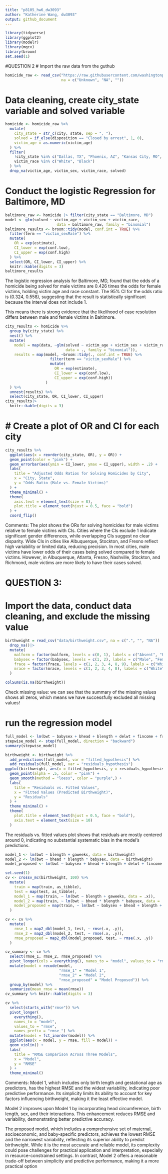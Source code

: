 ```yaml
---
title: "p8105_hw6_dw3093"
author: "Katherine Wang, dw3093"
output: github_document
---
```


```r
library(tidyverse)
library(ggplot2)
library(modelr)
library(mgcv)
library(broom)
set.seed(1)
```

#QUESTION 2
# Import the raw data from the guthub
```r
homicide_raw <- read_csv("https://raw.githubusercontent.com/washingtonpost/data-homicides/refs/heads/master/homicide-data.csv",
                         na = c("Unknown", "NA", ""))
```
# Data cleaning, create city_state variable and solved variable
```r
homicide <- homicide_raw %>%
  mutate(
    city_state = str_c(city, state, sep = ", "), 
    solved = if_else(disposition == "Closed by arrest", 1, 0),
    victim_age = as.numeric(victim_age)
  ) %>%
  filter(
    !city_state %in% c("Dallas, TX", "Phoenix, AZ", "Kansas City, MO", "Tulsa, AL"),
    victim_race %in% c("White", "Black")
  ) %>%
  drop_na(victim_age, victim_sex, victim_race, solved) 
```

#  Conduct the logistic Regression for Baltimore, MD
```r
baltimore_raw <- homicide |> filter(city_state == "Baltimore, MD")
model <- glm(solved ~ victim_age + victim_sex + victim_race,
                       data = baltimore_raw, family = "binomial")
baltimore_results <- broom::tidy(model, conf.int = TRUE) %>%
  filter(term == "victim_sexMale") %>%
  mutate(
    OR = exp(estimate),     
    CI_lower = exp(conf.low), 
    CI_upper = exp(conf.high)
  ) %>%
  select(OR, CI_lower, CI_upper) %>%
  knitr::kable(digits = 3)
baltimore_results
```
The logistic regression analysis for Baltimore, MD, found that the odds of a homicide being solved for male victims are 0.426 times the odds for female victims, holding victim age and race constant. The 95% CI for the odds ratio is (0.324, 0.558), suggesting that the result is statistically significant because the interval does not include 1.

This means there is strong evidence that the likelihood of case resolution differs between male and female victims in Baltimore.

```r
city_results <- homicide %>%
  group_by(city_state) %>%
  nest() %>%
  mutate(
    model = map(data, ~glm(solved ~ victim_age + victim_sex + victim_race, 
                           data = ., family = "binomial")),
    results = map(model, ~broom::tidy(., conf.int = TRUE) %>%
                    filter(term == "victim_sexMale") %>%
                    mutate(
                      OR = exp(estimate), 
                      CI_lower = exp(conf.low), 
                      CI_upper = exp(conf.high))
                  )
  ) %>%
  unnest(results) %>%
  select(city_state, OR, CI_lower, CI_upper)  
city_results|>
  knitr::kable(digits = 3)
```
# # Create a plot of OR and CI for each city
```r
city_results %>%
  ggplot(aes(x = reorder(city_state, OR), y = OR)) +
  geom_point(color = "pink") +
  geom_errorbar(aes(ymin = CI_lower, ymax = CI_upper), width = .2) + 
  labs(
    title = "Adjusted Odds Ratios for Solving Homicides by City",
    x = "City, State",
    y = "Odds Ratio (Male vs. Female Victims)"
  ) +
  theme_minimal() +
  theme(
    axis.text = element_text(size = 8),
    plot.title = element_text(hjust = 0.5, face = "bold")
  ) +
  coord_flip()
```

Comments: The plot shows the ORs for solving homicides for male victims relative to female victims with CIs. Cities where the CIs exclude 1 indicate significant gender differences, while overlapping CIs suggest no clear disparity. Wide CIs in cities like Albuquerque, Stockton, and Fresno reflect high variability or limited data, reducing precision. In most cities, male victims have lower odds of their cases being solved compared to female victims. However, in Albuquerque, Atlanta, Fresno, Nashville, Stockton, and Richmond, male victims are more likely to have their cases solved.

# QUESTION 3:
# Import the data, conduct data cleaning, and exclude the missing value
```r
birthweight = read_csv("data/birthweight.csv", na = c(".", "", "NA")) |>
  drop_na()|>
  mutate(
    malform = factor(malform, levels = c(0, 1), labels = c("Absent", "Present")),
    babysex = factor(babysex, levels = c(1, 2), labels = c("Male", "Female")),
    frace = factor(frace, levels = c(1, 2, 3, 4, 8, 9), labels = c("White", "Black", "Asian", "Puerto Rican", "Other", "Unknown")),
    mrace = factor(mrace, levels = c(1, 2, 3, 4, 8), labels = c("White", "Black", "Asian", "Puerto Rican", "Other"))
  )

colSums(is.na(birthweight))
```
Check missing value: we can see that the summary of the missing values shows all zeros, which means we have successfully excluded all missing values!

# run the regression model
```r
full_model <- lm(bwt ~ babysex + bhead + blength + delwt + fincome + frace + gaweeks + malform + menarche + mheight + momage + mrace + parity + pnumlbw + pnumsga + ppbmi + ppwt + smoken + wtgain, data = birthweight)
stepwise_model <- step(full_model, direction = "backward")
summary(stepwise_model)
```
```r
birthweight <- birthweight %>%
  add_predictions(full_model, var = "fitted_hypothesis") %>%
  add_residuals(full_model, var = "residuals_hypothesis")
ggplot(birthweight, aes(x = fitted_hypothesis, y = residuals_hypothesis)) +
  geom_point(alpha = .5, color = "pink") +
  geom_smooth(method = "loess", color = "purple",) +
  labs(
    title = "Residuals vs. Fitted Values",
    x = "Fitted Values (Predicted Birthweight)",
    y = "Residuals"
  ) +
  theme_minimal() + 
  theme(
    plot.title = element_text(hjust = 0.5, face = "bold"),
    axis.text = element_text(size = 10)
  )
```

The residuals vs. fitted values plot shows that residuals are mostly centered around 0, indicating no substantial systematic bias in the model's predictions. 

```r
model_1 <- lm(bwt ~ blength + gaweeks, data = birthweight)
model_2 <- lm(bwt ~ bhead * blength * babysex, data = birthweight)
model_proposed <- lm(bwt ~ babysex + bhead + blength + delwt + fincome + frace + gaweeks + malform + menarche + mheight + momage + mrace + parity + pnumlbw + pnumsga + ppbmi + ppwt + smoken + wtgain, data = birthweight)

set.seed(1)
cv <- crossv_mc(birthweight, 100) %>%
  mutate(
    train = map(train, as_tibble),
    test = map(test, as_tibble),
    model_1 = map(train, ~ lm(bwt ~ blength + gaweeks, data = .x)),
    model_2 = map(train, ~ lm(bwt ~ bhead * blength * babysex, data = .x)),
    model_proposed = map(train, ~ lm(bwt ~ babysex + bhead + blength + delwt + fincome + frace + gaweeks + malform + menarche + mheight + momage + mrace + parity + pnumlbw + pnumsga + ppbmi + ppwt + smoken + wtgain, data = .x))
  )

cv <- cv %>%
  mutate(
    rmse_1 = map2_dbl(model_1, test, ~ rmse(.x, .y)),
    rmse_2 = map2_dbl(model_2, test, ~ rmse(.x, .y)),
    rmse_proposed = map2_dbl(model_proposed, test, ~ rmse(.x, .y))
  )

cv_summary <- cv %>%
  select(rmse_1, rmse_2, rmse_proposed) %>%
  pivot_longer(cols = everything(), names_to = "model", values_to = "rmse") %>%
  mutate(model = recode(model,
                        "rmse_1" = "Model 1",
                        "rmse_2" = "Model 2",
                        "rmse_proposed" = "Model Proposed")) %>%
  group_by(model) %>%
  summarize(mean_rmse = mean(rmse))
cv_summary %>% knitr::kable(digits = 3)
```
```r
cv %>%
  select(starts_with("rmse")) %>%
  pivot_longer(
    everything(), 
    names_to = "model", 
    values_to = "rmse",
    names_prefix = "rmse_") %>%
  mutate(model = fct_inorder(model)) %>%
  ggplot(aes(x = model, y = rmse, fill = model)) +
  geom_violin() +
  labs(
    title = "RMSE Comparison Across Three Models",
    x = "Model",
    y = "RMSE"
  ) +
  theme_minimal()
```

Comments: 
Model 1, which includes only birth length and gestational age as predictors, has the highest RMSE and the widest variability, indicating poor predictive performance. Its simplicity limits its ability to account for key factors influencing birthweight, making it the least effective model. 

Model 2 improves upon Model 1 by incorporating head circumference, birth length, sex, and their interactions. This enhancement reduces RMSE and variability, demonstrating better predictive accuracy. 

The proposed model, which includes a comprehensive set of maternal, socioeconomic, and baby-specific predictors, achieves the lowest RMSE and the narrowest variability, reflecting its superior ability to predict birthweight. While it is the most accurate and reliable model, its complexity could pose challenges for practical application and interpretation, especially in resource-constrained settings. In contrast, Model 2 offers a reasonable trade-off between simplicity and predictive performance, making it a more practical option
